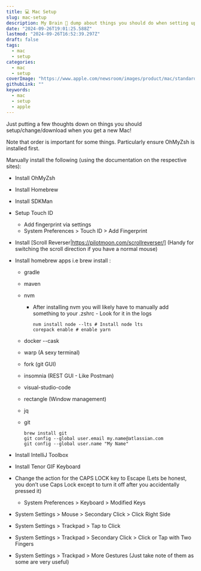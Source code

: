 ```yaml
---
title: 💻 Mac Setup
slug: mac-setup
description: My Brain 🧠 dump about things you should do when setting up a new 💻 Mac!
date: "2024-09-26T19:01:25.588Z"
lastmod: "2024-09-26T16:52:39.297Z"
draft: false
tags:
  - mac
  - setup
categories:
  - mac
  - setup
coverImage: "https://www.apple.com/newsroom/images/product/mac/standard/Apple_MacBook-Pro_14-16-inch_10182021_big.jpg.slideshow-medium_2x.jpg"
githubLink: ""
keywords:
  - mac
  - setup
  - apple
---
```


Just putting a few thoughts down on things you should setup/change/download when you get a new Mac!

Note that order is important for some things. Particularly ensure OhMyZsh is installed first.

Manually install the following (using the documentation on the respective sites):

- Install OhMyZsh
- Install Homebrew
- Install SDKMan


- Setup Touch ID
  - Add fingerprint via settings
  - System Preferences > Touch ID > Add Fingerprint
- Install [Scroll Reverser|https://pilotmoon.com/scrollreverser/] (Handy for switching the scroll direction if you have a normal mouse)
- Install homebrew apps i.e brew install <app>:
  - gradle
  - maven
  - nvm
    - After installing nvm you will likely have to manually add something to your .zshrc - Look for it in the logs
      ```
      nvm install node --lts # Install node lts
      corepack enable # enable yarn
      ```

  - docker --cask
  - warp (A sexy terminal)
  - fork (git GUI)
  - insomnia (REST GUI - Like Postman)
  - visual-studio-code
  - rectangle (Window management)
  - jq
  - git
    ```
    brew install git
    git config --global user.email my.name@atlassian.com
    git config --global user.name "My Name"
    ```
- Install IntelliJ Toolbox
- Install Tenor GIF Keyboard
- Change the action for the CAPS LOCK key to Escape (Lets be honest, you don’t use Caps Lock except to turn it off after you accidentally pressed it)
  - System Preferences > Keyboard > Modified Keys

- System Settings > Mouse > Secondary Click > Click Right Side
- System Settings > Trackpad > Tap to Click
- System Settings > Trackpad > Secondary Click > Click or Tap with Two Fingers
- System Settings > Trackpad > More Gestures (Just take note of them as some are very useful)
